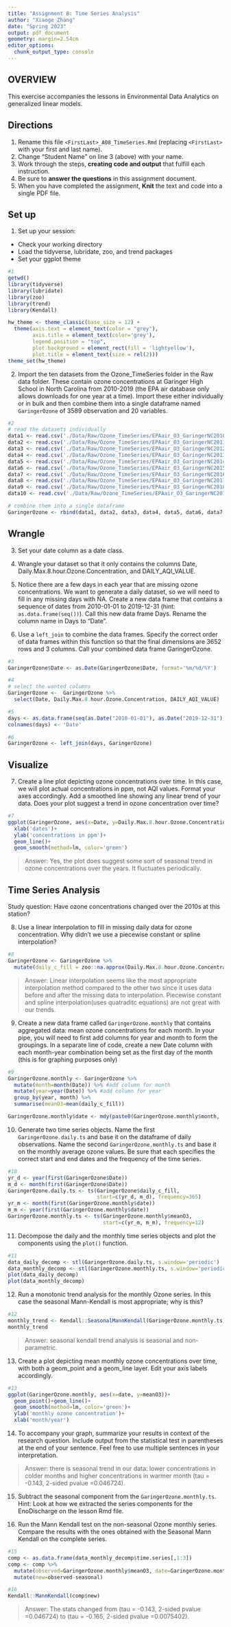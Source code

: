 ```yaml
---
title: "Assignment 8: Time Series Analysis"
author: "Xiaoge Zhang"
date: "Spring 2023"
output: pdf_document
geometry: margin=2.54cm
editor_options: 
  chunk_output_type: console
---
```


## OVERVIEW

This exercise accompanies the lessons in Environmental Data Analytics on generalized linear models. 

## Directions
1. Rename this file `<FirstLast>_A08_TimeSeries.Rmd` (replacing `<FirstLast>` with your first and last name).
2. Change "Student Name" on line 3 (above) with your name.
3. Work through the steps, **creating code and output** that fulfill each instruction.
4. Be sure to **answer the questions** in this assignment document.
5. When you have completed the assignment, **Knit** the text and code into a single PDF file.

## Set up 
1. Set up your session:

* Check your working directory
* Load the tidyverse, lubridate, zoo, and trend packages
* Set your ggplot theme

```r
#1
getwd()
library(tidyverse)
library(lubridate)
library(zoo)
library(trend)
library(Kendall)

hw_theme <- theme_classic(base_size = 12) +
  theme(axis.text = element_text(color = "grey"), 
        axis.title = element_text(color='grey'),
        legend.position = "top", 
        plot.background = element_rect(fill = 'lightyellow'), 
        plot.title = element_text(size = rel(2))) 
theme_set(hw_theme)
```


2. Import the ten datasets from the Ozone_TimeSeries folder in the Raw data folder. These contain ozone concentrations at Garinger High School in North Carolina from 2010-2019 (the EPA air database only allows downloads for one year at a time). Import these either individually or in bulk and then combine them into a single dataframe named `GaringerOzone` of 3589 observation and 20 variables. 

```r
#2
# read the datasets individually
data1 <- read.csv('./Data/Raw/Ozone_TimeSeries/EPAair_O3_GaringerNC2010_raw.csv', stringsAsFactors = TRUE)
data2 <- read.csv('./Data/Raw/Ozone_TimeSeries/EPAair_O3_GaringerNC2011_raw.csv', stringsAsFactors = TRUE)
data3 <- read.csv('./Data/Raw/Ozone_TimeSeries/EPAair_O3_GaringerNC2012_raw.csv', stringsAsFactors = TRUE)
data4 <- read.csv('./Data/Raw/Ozone_TimeSeries/EPAair_O3_GaringerNC2013_raw.csv', stringsAsFactors = TRUE)
data5 <- read.csv('./Data/Raw/Ozone_TimeSeries/EPAair_O3_GaringerNC2014_raw.csv', stringsAsFactors = TRUE)
data6 <- read.csv('./Data/Raw/Ozone_TimeSeries/EPAair_O3_GaringerNC2015_raw.csv', stringsAsFactors = TRUE)
data7 <- read.csv('./Data/Raw/Ozone_TimeSeries/EPAair_O3_GaringerNC2016_raw.csv', stringsAsFactors = TRUE)
data8 <- read.csv('./Data/Raw/Ozone_TimeSeries/EPAair_O3_GaringerNC2017_raw.csv', stringsAsFactors = TRUE)
data9 <- read.csv('./Data/Raw/Ozone_TimeSeries/EPAair_O3_GaringerNC2018_raw.csv', stringsAsFactors = TRUE)
data10 <- read.csv('./Data/Raw/Ozone_TimeSeries/EPAair_O3_GaringerNC2019_raw.csv', stringsAsFactors = TRUE)

# combine them into a single dataframe
GaringerOzone <- rbind(data1, data2, data3, data4, data5, data6, data7, data8, data9, data10)
```

## Wrangle

3. Set your date column as a date class.

4. Wrangle your dataset so that it only contains the columns Date, Daily.Max.8.hour.Ozone.Concentration, and DAILY_AQI_VALUE. 

5. Notice there are a few days in each year that are missing ozone concentrations. We want to generate a daily dataset, so we will need to fill in any missing days with NA. Create a new data frame that contains a sequence of dates from 2010-01-01 to 2019-12-31 (hint: `as.data.frame(seq())`). Call this new data frame Days. Rename the column name in Days to "Date".

6. Use a `left_join` to combine the data frames. Specify the correct order of data frames within this function so that the final dimensions are 3652 rows and 3 columns. Call your combined data frame GaringerOzone. 

```r
#3
GaringerOzone$Date <- as.Date(GaringerOzone$Date, format='%m/%d/%Y')

#4
# select the wanted columns
GaringerOzone <-  GaringerOzone %>% 
  select(Date, Daily.Max.8.hour.Ozone.Concentration, DAILY_AQI_VALUE)

#5
days <- as.data.frame(seq(as.Date("2010-01-01"), as.Date("2019-12-31"), by='day'))
colnames(days) <- 'Date'

#6
GaringerOzone <- left_join(days, GaringerOzone)

```

## Visualize

7. Create a line plot depicting ozone concentrations over time. In this case, we will plot actual concentrations in ppm, not AQI values. Format your axes accordingly. Add a smoothed line showing any linear trend of your data. Does your plot suggest a trend in ozone concentration over time?

```r
#7
ggplot(GaringerOzone, aes(x=Date, y=Daily.Max.8.hour.Ozone.Concentration)) +
  xlab('dates')+
  ylab('concentrations in ppm')+
  geom_line()+
  geom_smooth(method=lm, color='green')
```

>Answer: Yes, the plot does suggest some sort of seasonal trend in ozone concentrations over the years. It fluctuates periodically. 

## Time Series Analysis

Study question: Have ozone concentrations changed over the 2010s at this station? 

8. Use a linear interpolation to fill in missing daily data for ozone concentration. Why didn't we use a piecewise constant or spline interpolation?

```r
#8
GaringerOzone <- GaringerOzone %>% 
  mutate(daily_c_fill = zoo::na.approx(Daily.Max.8.hour.Ozone.Concentration))
```

> Answer: Linear interpolation seems like the most appropriate interpolation method compared to the other two since it uses data before and after the missing data to interpolation. Piecewise constant and spline interpolation(uses quatraditc equations) are not great with our trends.  


9. Create a new data frame called `GaringerOzone.monthly` that contains aggregated data: mean ozone concentrations for each month. In your pipe, you will need to first add columns for year and month to form the groupings. In a separate line of code, create a new Date column with each month-year combination being set as the first day of the month (this is for graphing purposes only)

```r
#9
GaringerOzone.monthly <- GaringerOzone %>% 
  mutate(month=month(Date)) %>% #add column for month
  mutate(year=year(Date)) %>% #add column for year
  group_by(year, month) %>% 
  summarise(meanO3=mean(daily_c_fill))

GaringerOzone.monthly$date <- mdy(paste0(GaringerOzone.monthly$month, '-',1,'-', GaringerOzone.monthly$year))
```


10. Generate two time series objects. Name the first `GaringerOzone.daily.ts` and base it on the dataframe of daily observations. Name the second `GaringerOzone.monthly.ts` and base it on the monthly average ozone values. Be sure that each specifies the correct start and end dates and the frequency of the time series.

```r
#10
yr_d <- year(first(GaringerOzone$Date))
m_d <- month(first(GaringerOzone$Date))
GaringerOzone.daily.ts <- ts(GaringerOzone$daily_c_fill, 
                             start=c(yr_d, m_d), frequency=365)
yr_m <- month(first(GaringerOzone.monthly$date))
m_m <- year(first(GaringerOzone.monthly$date))
GaringerOzone.monthly.ts <- ts(GaringerOzone.monthly$meanO3, 
                               start=c(yr_m, m_m), frequency=12)
```


11. Decompose the daily and the monthly time series objects and plot the components using the `plot()` function.

```r
#11
data_daily_decomp <- stl(GaringerOzone.daily.ts, s.window='periodic')
data_monthly_decomp <- stl(GaringerOzone.monthly.ts, s.window='periodic')
plot(data_daily_decomp)
plot(data_monthly_decomp)
```


12. Run a monotonic trend analysis for the monthly Ozone series. In this case the seasonal Mann-Kendall is most appropriate; why is this?

```r
#12
monthly_trend <- Kendall::SeasonalMannKendall(GaringerOzone.monthly.ts)
monthly_trend
```

> Answer: seasonal kendall trend analysis is seasonal and non-parametric. 

13. Create a plot depicting mean monthly ozone concentrations over time, with both a geom_point and a geom_line layer. Edit your axis labels accordingly.

```r
#13
ggplot(GaringerOzone.monthly, aes(x=date, y=meanO3))+
  geom_point()+geom_line()+
  geom_smooth(method=lm, color='green')+
  ylab('monthly ozone concentration')+
  xlab('month/year')
```

14. To accompany your graph, summarize your results in context of the research question. Include output from the statistical test in parentheses at the end of your sentence. Feel free to use multiple sentences in your interpretation.

> Answer: there is seasonal trend in our data: lower concentrations in colder months and higher concentrations in warmer month (tau = -0.143, 2-sided pvalue =0.046724). 

15. Subtract the seasonal component from the `GaringerOzone.monthly.ts`. Hint: Look at how we extracted the series components for the EnoDischarge on the lesson Rmd file.

16. Run the Mann Kendall test on the non-seasonal Ozone monthly series. Compare the results with the ones obtained with the Seasonal Mann Kendall on the complete series.

```r
#15
comp <- as.data.frame(data_monthly_decomp$time.series[,1:3])
comp <- comp %>% 
  mutate(observed=GaringerOzone.monthly$meanO3, date=GaringerOzone.monthly$date) %>% 
  mutate(new=observed-seasonal)

#16
Kendall::MannKendall(comp$new)
```

> Answer: The stats changed from (tau = -0.143, 2-sided pvalue =0.046724) to (tau = -0.165, 2-sided pvalue =0.0075402). 
